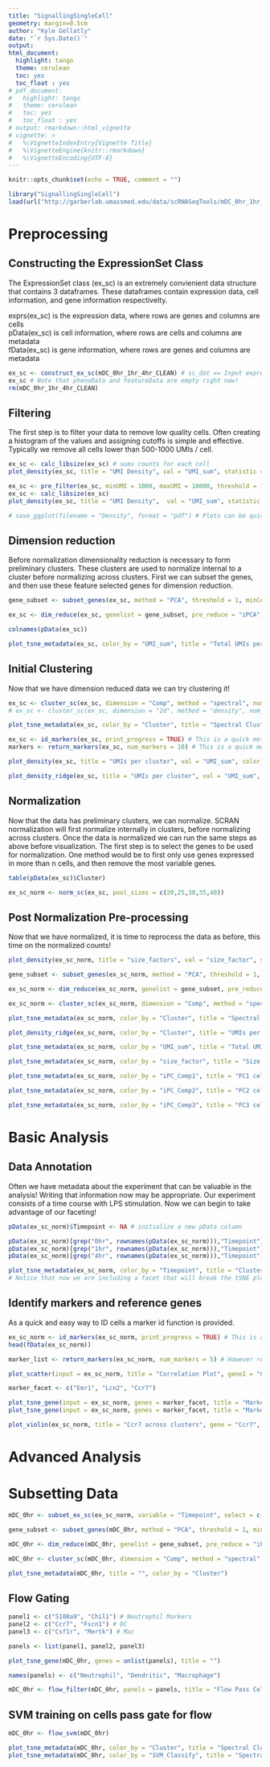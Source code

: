 ```yaml
---
title: "SignallingSingleCell"
geometry: margin=0.5cm
author: "Kyle Gellatly"
date: "`r Sys.Date()`"
output:
html_document:
  highlight: tango
  theme: cerulean
  toc: yes
  toc_float : yes
# pdf_document:
#   highlight: tango
#   theme: cerulean
#   toc: yes
#   toc_float : yes
# output: rmarkdown::html_vignette
# vignette: >
#   %\VignetteIndexEntry{Vignette Title}
#   %\VignetteEngine{knitr::rmarkdown}
#   %\VignetteEncoding{UTF-8}
---
```


```r
knitr::opts_chunk$set(echo = TRUE, comment = "")
```


```r
library("SignallingSingleCell")
load(url("http://garberlab.umassmed.edu/data/scRNASeqTools/mDC_0hr_1hr_4hr_CLEAN.Rdata"))
```

# Preprocessing  

## Constructing the ExpressionSet Class  

The ExpressionSet class (ex_sc) is an extremely convienient data structure that contains 3 dataframes. These dataframes contain expression data, cell information, and gene information respectivelty. 

exprs(ex_sc) is the expression data, where rows are genes and columns are cells  
pData(ex_sc) is cell information, where rows are cells and columns are metadata  
fData(ex_sc) is gene information, where rows are genes and columns are metadata

```r
ex_sc <- construct_ex_sc(mDC_0hr_1hr_4hr_CLEAN) # sc_dat == Input expression matrix
ex_sc # Note that phenoData and featureData are empty right now!
rm(mDC_0hr_1hr_4hr_CLEAN)
```

## Filtering

The first step is to filter your data to remove low quality cells. Often creating a histogram of the values and assigning cutoffs is simple and effective. Typically we remove all cells lower than 500-1000 UMIs / cell.

```r
ex_sc <- calc_libsize(ex_sc) # sums counts for each cell
plot_density(ex_sc, title = "UMI Density", val = "UMI_sum", statistic = "mean") # Density function. Note how many low UMI count cells are in the data!

ex_sc <- pre_filter(ex_sc, minUMI = 1000, maxUMI = 10000, threshold = 1, minCells = 10,  print_progress = TRUE) # filters cells and genes
ex_sc <- calc_libsize(ex_sc)
plot_density(ex_sc, title = "UMI Density",  val = "UMI_sum", statistic = "mean")  

# save_ggplot(filename = "Density", format = "pdf") # Plots can be quickly and easily saved!
```

## Dimension reduction

Before normalization dimensionality reduction is necessary to form preliminary clusters. These clusters are used to normalize internal to a cluster before normalizing across clusters. First we can subset the genes, and then use these feature selected genes for dimension reduction.

```r
gene_subset <- subset_genes(ex_sc, method = "PCA", threshold = 1, minCells = 30, nComp = 10, cutoff = 0.85) # 3 available methods for selecting genes

ex_sc <- dim_reduce(ex_sc, genelist = gene_subset, pre_reduce = "iPCA", nComp = 12, tSNE_perp = 30, iterations = 500, print_progress=TRUE)  # 3 available methods for dimensionality reduction

colnames(pData(ex_sc))

plot_tsne_metadata(ex_sc, color_by = "UMI_sum", title = "Total UMIs per cell") 

```

## Initial Clustering

Now that we have dimension reduced data we can try clustering it!

```r
ex_sc <- cluster_sc(ex_sc, dimension = "Comp", method = "spectral", num_clust = 7) # 2 clustering algorithms can be performed on 2d plots or PCA / ICA components
# ex_sc <- cluster_sc(ex_sc, dimension = "2d", method = "density", num_clust = 7) # 2 clustering algorithms can be performed on 2d plots or PCA / ICA components

plot_tsne_metadata(ex_sc, color_by = "Cluster", title = "Spectral Cluster on iPCA components") # this function is flexible for plotting any data onto a 2d tsne mapping

ex_sc <- id_markers(ex_sc, print_progress = TRUE) # This is a quick method to find good markers genes for cell identification. These gene scores get written to fData()
markers <- return_markers(ex_sc, num_markers = 10) # This is a quick method to find good markers genes for cell identification. These gene scores get written to fData()

plot_density(ex_sc, title = "UMIs per cluster", val = "UMI_sum", color_by = "Cluster", statistic = "mean")

plot_density_ridge(ex_sc, title = "UMIs per cluster", val = "UMI_sum", color_by = "Cluster")
```

## Normalization

Now that the data has preliminary clusters, we can normalize. SCRAN normalization will first normalize internally in clusters, before normalizing across clusters. Once the data is normalized we can run the same steps as above before visualization. The first step is to select the genes to be used for normalization. One method would be to first only use genes expressed in more than n cells, and then remove the most variable genes.

```r
table(pData(ex_sc)$Cluster)

ex_sc_norm <- norm_sc(ex_sc, pool_sizes = c(20,25,30,35,40))
```

## Post Normalization Pre-processing

Now that we have normalized, it is time to reprocess the data as before, this time on the normalized counts!

```r
plot_density(ex_sc_norm, title = "size_factors", val = "size_factor", statistic = "mean") 

gene_subset <- subset_genes(ex_sc_norm, method = "PCA", threshold = 1, minCells = 30, nComp = 10, cutoff = 0.85)

ex_sc_norm <- dim_reduce(ex_sc_norm, genelist = gene_subset, pre_reduce = "iPCA", nComp = 12, tSNE_perp = 30, iterations = 500, print_progress=TRUE)

ex_sc_norm <- cluster_sc(ex_sc_norm, dimension = "Comp", method = "spectral", num_clust = 6)

plot_tsne_metadata(ex_sc_norm, color_by = "Cluster", title = "Spectral Cluster on iPCA components")

plot_density_ridge(ex_sc_norm, color_by = "Cluster", title = "UMIs per cluster", val = "UMI_sum")

plot_tsne_metadata(ex_sc_norm, color_by = "UMI_sum", title = "Total UMIs per cell") 

plot_tsne_metadata(ex_sc_norm, color_by = "size_factor", title = "Size Factor per cell") 

plot_tsne_metadata(ex_sc_norm, color_by = "iPC_Comp1", title = "PC1 cell loadings") 

plot_tsne_metadata(ex_sc_norm, color_by = "iPC_Comp2", title = "PC2 cell loadings") 

plot_tsne_metadata(ex_sc_norm, color_by = "iPC_Comp3", title = "PC3 cell loadings") 

```

# Basic Analysis

## Data Annotation

Often we have metadata about the experiment that can be valuable in the analysis! Writing that information now may be appropriate. Our experiment consists of a time course with LPS stimulation. Now we can begin to take advantage of our faceting!

```r
pData(ex_sc_norm)$Timepoint <- NA # initialize a new pData column

pData(ex_sc_norm)[grep("0hr", rownames(pData(ex_sc_norm))),"Timepoint"] <- "0hr"
pData(ex_sc_norm)[grep("1hr", rownames(pData(ex_sc_norm))),"Timepoint"] <- "1hr"
pData(ex_sc_norm)[grep("4hr", rownames(pData(ex_sc_norm))),"Timepoint"] <- "4hr"

plot_tsne_metadata(ex_sc_norm, color_by = "Timepoint", title = "Clusters over Time", facet_by = "Cluster")
# Notice that now we are including a facet that will break the tSNE plot into smaller plots, one each for the variable. From this we can see that some clusters are forming based on timepoint, while others contain multiple timepoints.
```

## Identify markers and reference genes

As a quick and easy way to ID cells a marker id function is provided.

```r
ex_sc_norm <- id_markers(ex_sc_norm, print_progress = TRUE) # This is a quick method to find good markers genes for cell identification. These gene scores get written to fData()
head(fData(ex_sc_norm))

marker_list <- return_markers(ex_sc_norm, num_markers = 5) # However returning the genes as a list can be helpful

plot_scatter(input = ex_sc_norm, title = "Correlation Plot", gene1 = "Ccr7", gene2 = "Ccl22", facet_by = "Cluster", color_by = "Timepoint", logscale = FALSE) # A scater plotting function. Note the correlation of the marker genes.

marker_facet <- c("Emr1", "Lcn2", "Ccr7")

plot_tsne_gene(input = ex_sc_norm, genes = marker_facet, title = "Marker Genes",  ncol = 3, density = FALSE)
plot_tsne_gene(input = ex_sc_norm, genes = marker_facet, title = "Marker Genes",  ncol = 3, density = TRUE)

plot_violin(ex_sc_norm, title = "Ccr7 across clusters", gene = "Ccr7", color_by = "Timepoint", facet_by = "Cluster", size = 1, ncol = 3)
```

# Advanced Analysis

# Subsetting Data

```r
mDC_0hr <- subset_ex_sc(ex_sc_norm, variable = "Timepoint", select = c("0hr"))

gene_subset <- subset_genes(mDC_0hr, method = "PCA", threshold = 1, minCells = 30, nComp = 10, cutoff = 0.85)

mDC_0hr <- dim_reduce(mDC_0hr, genelist = gene_subset, pre_reduce = "iPCA", nComp = 10, tSNE_perp = 30, iterations = 500, print_progress=TRUE)

mDC_0hr <- cluster_sc(mDC_0hr, dimension = "Comp", method = "spectral", num_clust = 4)

plot_tsne_metadata(mDC_0hr, title = "", color_by = "Cluster")
```

## Flow Gating

```r

panel1 <- c("S100a9", "Chil1") # Neutrophil Markers
panel2 <- c("Ccr7", "Fscn1") # DC
panel3 <- c("Csf1r", "Mertk") # Mac

panels <- list(panel1, panel2, panel3)

plot_tsne_gene(mDC_0hr, genes = unlist(panels), title = "")

names(panels) <- c("Neutrophil", "Dendritic", "Macrophage")

mDC_0hr <- flow_filter(mDC_0hr, panels = panels, title = "Flow Pass Cells")

```

## SVM training on cells pass gate for flow

```r

mDC_0hr <- flow_svm(mDC_0hr)

plot_tsne_metadata(mDC_0hr, color_by = "Cluster", title = "Spectral Cluster on PCA components")
plot_tsne_metadata(mDC_0hr, color_by = "SVM_Classify", title = "Spectral Cluster on PCA components")

```
